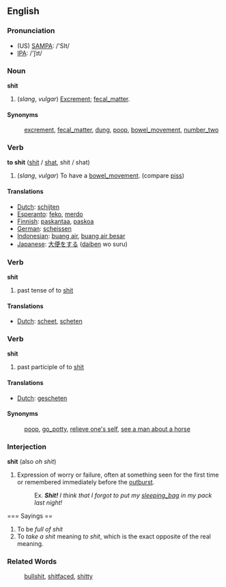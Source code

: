 ==English==
=== Pronunciation ===
*(US) [[w:SAMPA|SAMPA]]: /'SIt/
*[[w:IPA|IPA]]: /'ʃɪt/

=== Noun ===

'''shit'''

# (''slang'', ''vulgar'') [[Excrement]]; [[fecal_matter]].

==== Synonyms ====

:[[excrement]], [[fecal_matter]], [[dung]], [[poop]], [[bowel_movement]], [[number_two]]

=== Verb ===

'''to shit''' ([[shit]] / [[shat]], shit / shat)

# (''slang'', ''vulgar'') To have a [[bowel_movement]]. (compare [[piss]])

==== Translations ====
*[[Dutch]]: [[schijten]]
*[[Esperanto]]: [[feko]], [[merdo]]
*[[Finnish]]: [[paskantaa]], [[paskoa]]
*[[German]]: [[scheissen]]
*[[Indonesian]]: [[buang air]], [[buang air besar]]
*[[Japanese]]: [[大便]]をする ([[daiben]] wo suru)

=== Verb ===

'''shit'''

# past tense of to [[shit]]

==== Translations ====
*[[Dutch]]: [[scheet]], [[scheten]]

=== Verb ===

'''shit'''

# past participle of to [[shit]]

==== Translations ====
*[[Dutch]]: [[gescheten]]

==== Synonyms ====
:[[poop]], [[go_potty]], [[relieve one's self]], [[see a man about a horse]]

=== Interjection ===

'''shit''' (also ''oh shit'')

# Expression of worry or failure, often at something seen for the first time or remembered immediately before the [[outburst]].
#:Ex. '' '''Shit!''' I think that I forgot to put my [[sleeping_bag]] in my pack last night!''

=== Sayings ==

# To be ''full of shit''
# To ''take a shit'' meaning ''to shit'', which is the exact opposite of the real meaning.

===Related Words===
:[[bullshit]], [[shitfaced]], [[shitty]]